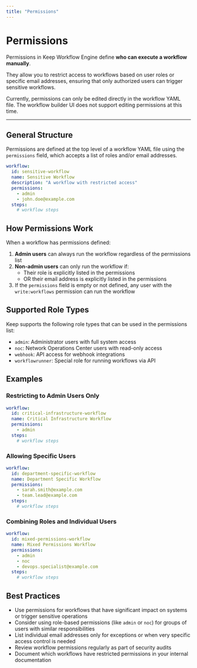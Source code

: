 ```yaml
---
title: "Permissions"
---
```


# Permissions

Permissions in Keep Workflow Engine define **who can execute a workflow manually**.

They allow you to restrict access to workflows based on user roles or specific email addresses, ensuring that only authorized users can trigger sensitive workflows.

<Note>
Currently, permissions can only be edited directly in the workflow YAML file. The workflow builder UI does not support editing permissions at this time.
</Note>

---

## General Structure

Permissions are defined at the top level of a workflow YAML file using the `permissions` field, which accepts a list of roles and/or email addresses.

```yaml
workflow:
  id: sensitive-workflow
  name: Sensitive Workflow
  description: "A workflow with restricted access"
  permissions:
    - admin
    - john.doe@example.com
  steps:
    # workflow steps
```

## How Permissions Work

When a workflow has permissions defined:

1. **Admin users** can always run the workflow regardless of the permissions list
2. **Non-admin users** can only run the workflow if:
   - Their role is explicitly listed in the permissions
   - OR their email address is explicitly listed in the permissions
3. If the `permissions` field is empty or not defined, any user with the `write:workflows` permission can run the workflow

## Supported Role Types

Keep supports the following role types that can be used in the permissions list:

- `admin`: Administrator users with full system access
- `noc`: Network Operations Center users with read-only access
- `webhook`: API access for webhook integrations
- `workflowrunner`: Special role for running workflows via API

## Examples

### Restricting to Admin Users Only

```yaml
workflow:
  id: critical-infrastructure-workflow
  name: Critical Infrastructure Workflow
  permissions:
    - admin
  steps:
    # workflow steps
```

### Allowing Specific Users

```yaml
workflow:
  id: department-specific-workflow
  name: Department Specific Workflow
  permissions:
    - sarah.smith@example.com
    - team.lead@example.com
  steps:
    # workflow steps
```

### Combining Roles and Individual Users

```yaml
workflow:
  id: mixed-permissions-workflow
  name: Mixed Permissions Workflow
  permissions:
    - admin
    - noc
    - devops.specialist@example.com
  steps:
    # workflow steps
```

## Best Practices

- Use permissions for workflows that have significant impact on systems or trigger sensitive operations
- Consider using role-based permissions (like `admin` or `noc`) for groups of users with similar responsibilities
- List individual email addresses only for exceptions or when very specific access control is needed
- Review workflow permissions regularly as part of security audits
- Document which workflows have restricted permissions in your internal documentation
